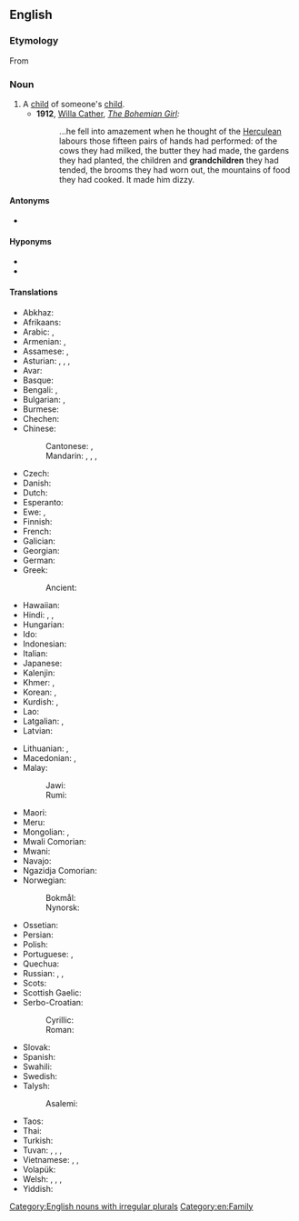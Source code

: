 ==English==
{{wikipedia}}

===Etymology===
From {{prefix|grand|child|lang=en}}

===Noun===
{{en-noun|grandchildren}}

# A [[child]] of someone's [[child]].
#* '''1912''', [[w:Willa Cather|Willa Cather]], ''[[w:The Bohemian Girl (short story)|The Bohemian Girl]]:''
#*: ...he fell into amazement when he thought of the [[Herculean]] labours those fifteen pairs of hands had performed: of the cows they had milked, the butter they had made, the gardens they had planted, the children and '''grandchildren''' they had tended, the brooms they had worn out, the mountains of food they had cooked. It made him dizzy.

====Antonyms====
* {{sense|with regard to ancestry}} {{l|en|grandparent}}

====Hyponyms====
* {{l|en|granddaughter}}
* {{l|en|grandson}}

====Translations====
{{trans-top|child of someone’s child}}
* Abkhaz: {{t-needed|ab}}
* Afrikaans: {{t+|af|kleinkind|n}}
* Arabic: {{t|ar|حَفِيد|m}} {{qualifier|grandson}}, {{t|ar|حَفِيدَة|f}} {{qualifier|granddaughter}}
* Armenian: {{t+|hy|թոռ}}, {{t+|hy|թոռնիկ}}
* Assamese: {{t|as|নাতি|m}}, {{t|as|নাতিনী|f}}
* Asturian: {{t+|ast|nietu|m}}, {{t+|ast|ñetu|m}}, {{t+|ast|nieta|f}}, {{t+|ast|ñeta|f}}
* Avar: {{t-needed|av}}
* Basque: {{t+|eu|biloba}}
* Bengali: {{t|bn|নাতি}} {{q|grandson}}, {{t|bn|নাতনি}} {{q|granddaughter}}
* Bulgarian: {{t+|bg|внук|m}}, {{t+|bg|вну́чка|f}}
* Burmese: {{t+|my|မြေး}}
* Chechen: {{t-needed|ce}}
* Chinese:
*: Cantonese: {{t|yue|孫}}, {{t|yue|孙|tr=syun1}}
*: Mandarin: {{t+|cmn|孫子|tr=sūnzi}}, {{t+|cmn|孫兒}}, {{t+|cmn|孙儿|tr=sūn'ér}} {{qualifier|grandson}}, {{t+|cmn|孫女|tr=sūnnǚ}} {{qualifier|granddaughter}}
* Czech: {{t+|cs|vnouče|n}}
* Danish: {{t+|da|barnebarn|n}}
* Dutch: {{t+|nl|kleinkind|n}}
* Esperanto: {{t|eo|genepo}}
* Ewe: {{t|ee|tɔgbuiyɔvi|n}}, {{t|ee|mamayɔvi|n}}
* Finnish: {{t+|fi|lapsenlapsi}}
* French: {{t+|fr|petit-enfant|m}}
* Galician: {{t+|gl|neto|m}}
* Georgian: {{t+|ka|შვილიშვილი}}
* German: {{t+|de|Enkelkind|n}}
* Greek: {{t+|el|εγγόνι|n}}
*: Ancient: {{t|grc|ἔγγονος|m}}
* Hawaiian: {{t|haw|moʻopuna}}
* Hindi: {{t+|hi|नाती|m}}, {{t+|hi|पोता|m}}, {{t+|hi|पोती|f}}
* Hungarian: {{t+|hu|unoka}}
* Ido: {{t+|io|nepoto}}
* Indonesian: {{t+|id|cucu}}
* Italian: {{t+|it|nipote|m|f}}
* Japanese: {{t+|ja|孫|tr=まご, mago}}
* Kalenjin: {{t|kln|mjokoret}}
* Khmer: {{t+|km|ចៅ|tr=chav}}, {{t+|km|នត្តា|tr=noattaa}}
* Korean: {{t+|ko|손주}}, {{t|ko|외손주}}
* Kurdish: {{t+|ku|nevî}}, {{t+|ku|torin}}
* Lao: {{t|lo|ຫລານ}}
* Latgalian: {{t|ltg|bārnubārns}}, {{t|ltg|unuks}}
* Latvian: {{t|lv|mazbērns}}
{{trans-mid}}
* Lithuanian: {{t|lt|vaikaitis}}, {{t|lt|anūkas}}
* Macedonian: {{t|mk|внук|m}}, {{t|mk|вну́ка|f}}
* Malay:
*: Jawi: {{t|ms|چوچو}}
*: Rumi: {{t|ms|cucu}}
* Maori: {{t|mi|mokopuna}}
* Meru: {{t|mer|kajuju}}
* Mongolian: {{t+|mn|ач}}, {{t+|mn|зээ}}
* Mwali Comorian: {{t|wlc|mdjuhu|c1|c2}}
* Mwani: {{t|wmw|njukulu}}
* Navajo: {{t|nv|bitsóóké}}
* Ngazidja Comorian: {{t|zdj|mdjuhu}}
* Norwegian:
*: Bokmål: {{t+|nb|barnebarn|n}}
*: Nynorsk: {{t|nn|barnebarn|n}}
* Ossetian: {{t-needed|os}}
* Persian: {{t+|fa|نوه|tr=nave}}
* Polish: {{t|pl|wnuczę|n}}
* Portuguese: {{t+|pt|neto|m}}, {{t+|pt|neta|f}}
* Quechua: {{t|qu|willka}}
* Russian: {{t+|ru|внук|m}} {{qualifier|grandson}}, {{t+|ru|вну́чка|f}} {{qualifier|granddaughter}}, {{t+|ru|внук|m-p|alt=вну́ки}} {{qualifier|grandchildren}}
* Scots: {{t|sco|oe}}
* Scottish Gaelic: {{t+|gd|ogha|m}}
* Serbo-Croatian:
*: Cyrillic: {{t|sh|у̀нуче|n}}
*: Roman: {{t+|sh|ùnuče|n}}
* Slovak: {{t|sk|vnúča|n}}
* Spanish: {{t+|es|nieto|m}}
* Swahili: {{t+|sw|mjukuu}}
* Swedish: {{t+|sv|barnbarn|n}}
* Talysh:
*: Asalemi: {{t|tly|نوه|tr=nava}}
* Taos: {{t|twf|mą́kuna}}
* Thai: {{t+|th|หลาน}}
* Turkish: {{t+|tr|torun}}
* Tuvan: {{t|tyv|уруунуң уруу}}, {{t|tyv|уруунуң оглу}}, {{t|tyv|оглунуң уруу}}, {{t|tyv|оглунуң оглу}}
* Vietnamese: {{t+|vi|cháu}}, {{t|vi|cháu ngoại}}, {{t|vi|cháu nội}}
* Volapük: {{t+|vo|poscil}}
* Welsh: {{t|cy|ŵyr|m}}, {{t|cy|wyrion|m-p}}, {{t|cy|wyres|f}}, {{t|cy|wyresau|f-p}}
* Yiddish: {{t|yi|אייניקל|n}}
{{trans-bottom}}

[[Category:English nouns with irregular plurals]]
[[Category:en:Family]]